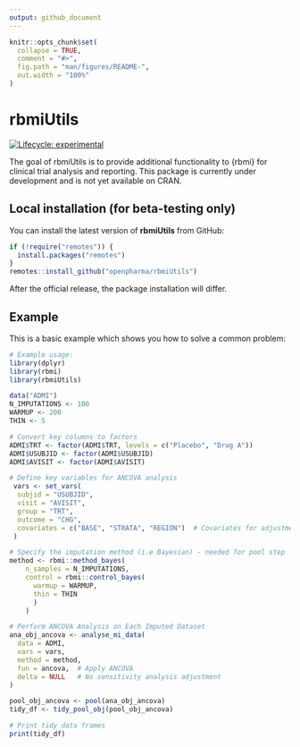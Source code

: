 ```yaml
---
output: github_document
---
```


<!-- README.md is generated from README.Rmd. Please edit that file -->

```r
knitr::opts_chunk$set(
  collapse = TRUE,
  comment = "#>",
  fig.path = "man/figures/README-",
  out.width = "100%"
)
```

# rbmiUtils

<!-- badges: start -->

[![Lifecycle: experimental](https://img.shields.io/badge/lifecycle-experimental-orange.svg)](https://www.tidyverse.org/lifecycle/#experimental) 
<!-- badges: end -->

The goal of rbmiUtils is to provide additional functionality to {rbmi} for clinical trial analysis and reporting. This package is currently under development and is not yet available on CRAN.

## Local installation (for beta-testing only)

You can install the latest version of **rbmiUtils** from GitHub:

``` r
if (!require("remotes")) {
  install.packages("remotes")
}
remotes::install_github("openpharma/rbmiUtils")
```

After the official release, the package installation will differ.

## Example

This is a basic example which shows you how to solve a common problem:

```r
# Example usage:
library(dplyr)
library(rbmi)
library(rbmiUtils)

data("ADMI")
N_IMPUTATIONS <- 100
WARMUP <- 200
THIN <- 5

# Convert key columns to factors
ADMI$TRT <- factor(ADMI$TRT, levels = c("Placebo", "Drug A"))
ADMI$USUBJID <- factor(ADMI$USUBJID)
ADMI$AVISIT <- factor(ADMI$AVISIT)

# Define key variables for ANCOVA analysis
 vars <- set_vars(
  subjid = "USUBJID",
  visit = "AVISIT",
  group = "TRT",
  outcome = "CHG",
  covariates = c("BASE", "STRATA", "REGION")  # Covariates for adjustment
 )

# Specify the imputation method (i.e Bayesian) - needed for pool step
method <- rbmi::method_bayes(
    n_samples = N_IMPUTATIONS,
    control = rbmi::control_bayes(
      warmup = WARMUP,
      thin = THIN
      )
    )

# Perform ANCOVA Analysis on Each Imputed Dataset
ana_obj_ancova <- analyse_mi_data(
  data = ADMI,
  vars = vars,
  method = method,
  fun = ancova,  # Apply ANCOVA
  delta = NULL   # No sensitivity analysis adjustment
)

pool_obj_ancova <- pool(ana_obj_ancova)
tidy_df <- tidy_pool_obj(pool_obj_ancova)

# Print tidy data frames
print(tidy_df)

```
